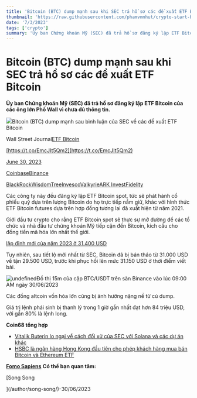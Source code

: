 ```yaml
---
title: 'Bitcoin (BTC) dump mạnh sau khi SEC trả hồ sơ các đề xuất ETF Bitcoin'
thumbnail: 'https://raw.githubusercontent.com/phamvmnhut/crypto-start-blog-data/main/images/20230630135839_original_6.webp'
date: '7/3/2023'
tags: ['crypto']
summary: 'Ủy ban Chứng khoán Mỹ (SEC) đã trả hồ sơ đăng ký lập ETF Bitcoin của các ông lớn Phố Wall vì chưa đủ thông tin.'
---
```




# Bitcoin (BTC) dump mạnh sau khi SEC trả hồ sơ các đề xuất ETF Bitcoin

**Ủy ban Chứng khoán Mỹ (SEC) đã trả hồ sơ đăng ký lập ETF Bitcoin của các ông lớn Phố Wall vì chưa đủ thông tin.** 

![](https://raw.githubusercontent.com/phamvmnhut/crypto-start-blog-data/main/images/20230630140417-dffa8995-9767-44fe-8944-7a1f5fb277f6-161.jpg)Bitcoin (BTC) dump mạnh sau bình luận của SEC về các đề xuất ETF Bitcoin

Wall Street Journal[ETF Bitcoin](https://coin68.com/bitcoin-etf-la-gi-tai-sao-bitcoin-etf-lai-quan-trong-voi-thi-truong-den-nhu-vay/)







[https://t.co/EmcJIt5Qm2](https://t.co/EmcJIt5Qm2)

[June 30, 2023](https://twitter.com/WSJ/status/1674778082723659781?ref_src=twsrc%5Etfw)

[Coinbase](https://coin68.com/sec-kien-san-coinbase/)[Binance](https://coin68.com/sec-kien-binance-va-ceo-changpeng-zhao/)

[BlackRock](https://coin68.com/blackrock-nop-don-dang-ky-etf-bitcoin-len-sec/)[WisdomTree](https://coin68.com/wisdomtree-tiep-buoc-dang-ky-bitcoin-etf/)[Invesco](https://coin68.com/invesco-dang-ky-bitcoin-etf/)[Valkyrie](https://coin68.com/valkyrie-tai-dang-ky-bitcoin-etf/)[ARK Invest](https://coin68.com/ark-sua-doi-dang-ky-etf-bitcoin-kha-nang-duoc-sec-duyet-truoc-blackrock/)[Fidelity](https://coin68.com/fidelity-chinh-thuc-tai-dang-ky-etf-bitcoin/)

Các công ty này đều đăng ký lập ETF Bitcoin spot, tức sẽ phát hành cổ phiếu quỹ dựa trên lượng Bitcoin do họ trực tiếp nắm giữ, khác với hình thức ETF Bitcoin futures dựa trên hợp đồng tương lai đã xuất hiện từ năm 2021.

Giới đầu tư crypto cho rằng ETF Bitcoin spot sẽ thực sự mở đường để các tổ chức và nhà đầu tư chứng khoán Mỹ tiếp cận đến Bitcoin, kích cầu cho đồng tiền mã hóa lớn nhất thế giới.

[lập đỉnh mới của năm 2023 ở 31.400 USD](https://coin68.com/bitcoin-vuon-len-muc-31400-usd-lap-dinh-moi-cua-nam-2023/)

Tuy nhiên, sau tiết lộ mới nhất từ SEC, Bitcoin đã bị bán tháo từ 31.000 USD về tận 29.500 USD, trước khi phục hồi lên mức 31.150 USD ở thời điểm viết bài.

![undefined](https://raw.githubusercontent.com/phamvmnhut/crypto-start-blog-data/main/images/20230630140417-56a4c622-b93c-42f8-874a-b568a6d85f05-123.jpg)Đồ thị 15m của cặp BTC/USDT trên sàn Binance vào lúc 09:00 AM ngày 30/06/2023

Các đồng altcoin vốn hóa lớn cũng bị ảnh hưởng nặng nề từ cú dump.

Giá trị lệnh phái sinh bị thanh lý trong 1 giờ gần nhất đạt hơn 84 triệu USD, với gần 80% là lệnh long.

**Coin68 tổng hợp** 

 

 - [Vitalik Buterin lo ngại về cách đối xử của SEC với Solana và các dự án khác](Vitalik%20Buterin%20lo%20ngại%20về%20cách%20đối%20xử%20của%20SEC%20với%20Solana%20và%20các%20dự%20án%20khác) 
 - [HSBC là ngân hàng Hong Kong đầu tiên cho phép khách hàng mua bán Bitcoin và Ethereum ETF](https://coin68.com/hsbc-hong-kong-khach-hang-mua-ban-bitcoin-ethereum-etf/)


**[Fomo Sapiens](https://t.me/group_fomosapiens)** **Có thể bạn quan tâm:** 



[Song Song

](/author/song-song/)-30/06/2023

